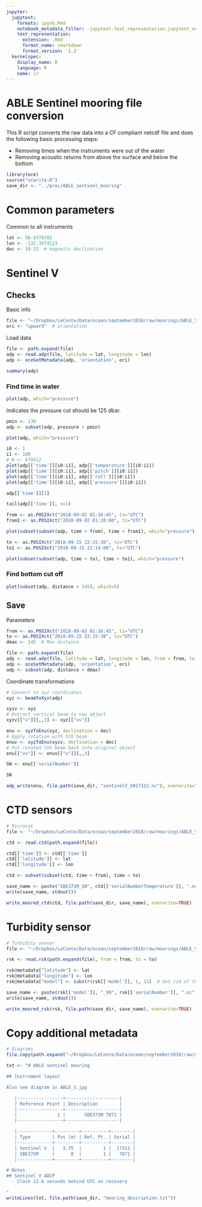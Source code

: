 ```yaml
---
jupyter:
  jupytext:
    formats: ipynb,Rmd
    notebook_metadata_filter: -jupytext.text_representation.jupytext_version
    text_representation:
      extension: .Rmd
      format_name: rmarkdown
      format_version: '1.2'
  kernelspec:
    display_name: R
    language: R
    name: ir
---
```


# ABLE Sentinel mooring file conversion

This R script converts the raw data into a CF compliant netcdf file and does the following basic processing steps:

* Removing times when the instruments were out of the water
* Removing acoustic returns from above the surface and below the bottom

```r
library(oce)
source("ncwrite.R")
save_dir <- "../proc/ABLE_sentinel_mooring"
```

# Common parameters

Common to all instruments

```r
lat <- 56.8370392
lon <- -132.3574123
dec <- 19.32  # magnetic declination
```

# Sentinel V

## Checks

Basic info

```r
file <- "~/Dropbox/LeConte/Data/ocean/september2018/raw/moorings/ABLE_Sentinel/ADCP/LeConte S-ABLE Sept2018 20180901T233454.pd0"
ori <- "upward"  # orientation
```

Load data

```r
file <- path.expand(file)
adp <- read.adp(file, latitude = lat, longitude = lon)
adp <- oceSetMetadata(adp, 'orientation', ori)
```

```r
summary(adp)
```

### Find time in water

```r
plot(adp, which="pressure")
```

Indicates the pressure cut should be 125 dbar.

```r
pmin <- 130
adp <- subset(adp, pressure > pmin)
```

```r
plot(adp, which="pressure")
```

```r
i0 <- 1
i1 <- 100
# N <- 670412
plot(adp[['time']][i0:i1], adp[['temperature']][i0:i1])
plot(adp[['time']][i0:i1], adp[['pitch']][i0:i1])
plot(adp[['time']][i0:i1], adp[['roll']][i0:i1])
plot(adp[['time']][i0:i1], adp[['pressure']][i0:i1])
```

```r
adp[['time']][1]
```

```r
tail(adp[['time']], n=1)
```

```r
from <- as.POSIXct("2018-09-02 01:16:45", tz="UTC")
from1 <- as.POSIXct("2018-09-02 01:20:00", tz="UTC")

plot(subset(subset(adp, time > from), time < from1), which="pressure")
```

```r
to <- as.POSIXct("2018-09-15 22:15:30", tz="UTC")
to1 <- as.POSIXct("2018-09-15 22:14:00", tz="UTC")

plot(subset(subset(adp, time < to), time > to1), which="pressure")
```

### Find bottom cut off

```r
plot(subset(adp, distance < 145), which=5)
```

## Save

Parameters

```r
from <- as.POSIXct("2018-09-02 01:16:45", tz="UTC")
to <- as.POSIXct("2018-09-15 22:15:30", tz="UTC")
dmax <- 145  # Max distance
```

```r
file <- path.expand(file)
adp <- read.adp(file, latitude = lat, longitude = lon, from = from, to = to)
adp <- oceSetMetadata(adp, 'orientation', ori)
adp <- subset(adp, distance < dmax)
```

Coordinate transformations

```r
# Convert to xyz coordinates
xyz <- beamToXyz(adp)

xyzv <- xyz
# Extract vertical beam to new object
xyzv[["v"]][,,3] <- xyz[["vv"]]

enu <- xyzToEnu(xyz, declination = dec)
# Apply rotation with 5th beam
enuv <- xyzToEnu(xyzv, declination = dec)
# Put rotated 5th beam back into original object
enu[["vv"]] <- enuv[["v"]][,,3]
```

```r
SN <- enu[['serialNumber']]
```

```r
SN
```

```r
adp_write(enu, file.path(save_dir, "sentinelV_SN17312.nc"), overwrite=TRUE)
```

# CTD sensors

```r
# Microcat
file <- "~/Dropbox/LeConte/Data/ocean/september2018/raw/moorings/ABLE_Sentinel/SBE/SBE37SM-RS232_03707818_2018_09_18.cnv"

ctd <- read.ctd(path.expand(file))

ctd[['time']] <- ctd[['time']]
ctd[['latitude']] <- lat
ctd[['longitude']] <- lon

ctd <- subset(subset(ctd, time > from), time < to)

save_name <- paste("SBE37SM_SN", ctd[['serialNumberTemperature']], ".nc", sep="")
write(save_name, stdout())

write_moored_ctd(ctd, file.path(save_dir, save_name), overwrite=TRUE)
```

# Turbidity sensor

```r
# Turbidity sensor
file <- "~/Dropbox/LeConte/Data/ocean/september2018/raw/moorings/ABLE_Sentinel/RBR_Virtuoso_Turbidity/054311_20180915_2116.rsk"

rsk <- read.rsk(path.expand(file), from = from, to = to)

rsk@metadata["latitude"] <- lat
rsk@metadata["longitude"] <- lon
rsk@metadata["model"] <- substr(rsk[['model']], 1, 11)  # Get rid of the silly unicode character... 

save_name <- paste(rsk[['model']], "_SN", rsk[['serialNumber']], ".nc", sep="")
write(save_name, stdout())

write_moored_rsk(rsk, file.path(save_dir, save_name), overwrite=TRUE)
```

# Copy additional metadata

```r
# Diagrams
file.copy(path.expand("~/Dropbox/LeConte/Data/ocean/september2018/raw/moorings/mooring_diagrams/ABLE_S.jpg"), save_dir)
```

```r
txt <- "# ABLE sentinel mooring

## Instrument layout

Also see diagram in ABLE_S.jpg

   |-----------------+--------------------|
   | Reference Point | Description        |
   |-----------------+--------------------|
   |               1 |       SBE37SM 7871 |
   |-----------------+--------------------|

   |-------------+---------+----------+--------|
   | Type        | Pos (m) | Ref. Pt. | Serial |
   |-------------+---------+----------+--------|
   | Sentinel V  |   3.75  |        1 |  17312 |
   | SBE37SM     |      0  |        1 |   7871 |
   |-------------+---------+----------+--------|

# Notes
## Sentinel V ADCP
  - Clock 12.6 seconds behind UTC on recovery

"
writeLines(txt, file.path(save_dir, "mooring_description.txt"))
```
